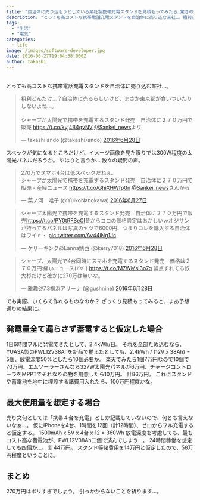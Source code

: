 ```yaml
---
title: "自治体に売り込もうとしている某社製携帯充電スタンドを見積もってみたら…驚きの結果に。"
description: "とっても高コストな携帯電話充電スタンドを自治体に売り込む某社…。粗利どんだけ…？自治体に売るらしいけど、まさか東京都が食いついたりしないよね…。シャープが太陽光..."
tags:
  - "生活"
  - "電気"
categories:
  - life
image: /images/software-developer.jpg
date: 2016-06-27T19:04:38.000Z
author: takashi
---
```



<br />
とっても高コストな携帯電話充電スタンドを自治体に売り込む某社…。
<blockquote class="twitter-tweet" data-lang="ja"><p lang="ja" dir="ltr">粗利どんだけ…？自治体に売るらしいけど、まさか東京都が食いついたりしないよね…。<br /><br />シャープが太陽光で携帯を充電するスタンド発売　自治体に２７０万円で販売 <a href="https://t.co/kyj4B4qvNV">https://t.co/kyj4B4qvNV</a> <a href="https://twitter.com/Sankei_news">@Sankei_news</a>より</p>&mdash; takashi ando (@takashi7ando) <a href="https://twitter.com/takashi7ando/status/747601821175185408">2016年6月28日</a></blockquote>

スペックが気になるところだけど、イメージ画像を見た限りでは300W程度の太陽光パネルだろうか。
やはりと言うか… 数々の疑問の声。
<blockquote class="twitter-tweet" data-lang="ja"><p lang="ja" dir="ltr">270万でスマホ4台は低スペックだねぇ。<br />シャープが太陽光で携帯を充電するスタンド発売　自治体に２７０万円で販売 - 産経ニュース <a href="https://t.co/GhiXHWfp0n">https://t.co/GhiXHWfp0n</a> <a href="https://twitter.com/Sankei_news">@Sankei_news</a>さんから</p>&mdash; 菜ノ河　唯子 (@YuikoNanokawa) <a href="https://twitter.com/YuikoNanokawa/status/747575551557132289">2016年6月27日</a></blockquote>

<blockquote class="twitter-tweet" data-lang="ja"><p lang="ja" dir="ltr">シャープ太陽光で携帯を充電するスタンド発売　自治体に２７０万円で販売<a href="https://t.co/PY0tRFSeCI">https://t.co/PY0tRFSeCI</a>昔からココの価格設定はおかしいｗオジサンが持ってるパネルは写真のヤツで6000円、つまりコレを購入する自治体はワイｒ・ <a href="https://t.co/Av44iNg1Jc">pic.twitter.com/Av44iNg1Jc</a></p>&mdash; ケリーキング@Eanna鯖西 (@kerry7018) <a href="https://twitter.com/kerry7018/status/747585510890045440">2016年6月28日</a></blockquote>

<blockquote class="twitter-tweet" data-lang="ja"><p lang="ja" dir="ltr">シャープ、太陽光で4台同時にスマホを充電するスタンド発売　価格は２７０万円:痛いニュース(ﾉ∀`) <a href="https://t.co/M7WMsI3o7q">https://t.co/M7WMsI3o7q</a> 論点ずれてる奴大杉だけど確かに270万は無いな。</p>&mdash; 雅趣@7.3横浜アリーナ (@gushnine) <a href="https://twitter.com/gushnine/status/747580750317248512">2016年6月28日</a></blockquote>

でも実際、いくらで作れるものなのか？
ざっくり見積もってみると、まあ予想通りの結果に。
<h2>発電量全て漏らさず蓄電すると仮定した場合</h2>
1日6時間フルに発電できたとして、2.4kWh/日。
それを全部ため込むなら、YUASA製のPWL12V38Ahを新品で揃えたとしても、2.4kWh / (12V x 38Ah) = 5個、放電深度50%としたら10個必要か。
楽天でみたら1個7万円なので10個で70万円、エムソーラーさんなら327W太陽光パネルが6万円、チャージコントローラをMPPTでそれなりの物を用意したら10万円。
計86万円。
これにスタンドや蓄電池を地中に埋設する諸費用入れたら、100万円程度かな。
<h2>最大使用量を想定する場合</h2>
売り文句としては「携帯４台を充電」としか記載していないので、何とも言えないなぁ…。
仮にiPhoneを4台、1時間を12回（計12時間）、ゼロからフル充電すると仮定する。
1500mAh x 5V x 4台 x 12 = 360Wh
放電深度を考慮しても、最もコスト高な蓄電池が、PWL12V38Ah二個で済んでしまう…。
24時間稼働を想定しても四個か…。
計44万円。
スタンド等諸費用を14万円と仮定したので、58万円程度ということに。
<h2>まとめ</h2>
270万円はボリすぎでしょう。
引っかからないことを祈ります…。